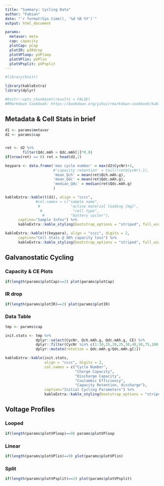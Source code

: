 ```yaml
---
title: "Summary: Cycling Data"
author: "Fabian"
date: "`r format(Sys.time(), '%d %B %Y')`"
output: html_document

params:
  metavar: meta
  cap: capacity
  plotCap: pCap
  plotIR: pIRdrop
  plotVPloop: pVPloop
  plotVPlin: pVPlin
  plotVPsplit: pVPsplit
---
```


```r
#library(knitr)

library(kableExtra)
library(dplyr)

#knitr::opts_chunk$set(results = FALSE)
#RMarkdown Cookbook: https://bookdown.org/yihui/rmarkdown-cookbook/kable.html#customize-html-tables
```


## Metadata & Cell Stats in brief
```r
d1 <- params$metavar
d2 <- params$cap


ret <- d2 %>%
        filter(Qdc.mAh > Qdc.mAh[1]*0.8) 
if(nrow(ret) == 0) ret = head(d2,2)

keypara <- data.frame('max cycle number' = max(d2$CycNr)+1,
                      #'capacity retention' = tail((ret$CycNr),1),
                      'mean_Qch' = mean(ret$Qch.mAh.g),
                      'mean_Qdc' = mean(ret$Qdc.mAh.g),
                      'median_Qdc' = median(ret$Qdc.mAh.g)
                      )

kableExtra::kable(t(d1), align = "cccc",
              #col.names = c("sample name",
               #              "active material loading [mg]",
                #              "cell type",
                 #            "battery cycler"),
      caption="Sample Infos") %>% 
      kableExtra::kable_styling(bootstrap_options = "striped", full_width = FALSE,  position="float_left")

kableExtra::kable(t(keypara), align = "cccc", digits = 2,
      caption="Cell Stats @ 80% capacity loss") %>% 
      kableExtra::kable_styling(bootstrap_options = "striped", full_width = FALSE, position = "left")


```


## Galvanostatic Cycling {.tabset .tabset-fade .tabset-pills}

### Capacity & CE Plots
```r

if(length(params$plotCap)==2) plot(params$plotCap)
```

### IR drop
```r

if(length(params$plotIR)==2) plot(params$plotIR)
```

### Data Table
```r

tmp <- params$cap

init.stats <- tmp %>%
              dplyr::select(CycNr, Qch.mAh.g, Qdc.mAh.g, CE) %>%
              dplyr::filter(CycNr %in% c(1:10,15,20,25,30,40,50,75,100,125,150,175,200)) %>% 
              dplyr::mutate(retetion = Qdc.mAh.g/Qdc.mAh.g[1]) 

kableExtra::kable(init.stats,
                  align = "cccc", digits = 2,
                  col.names = c("Cycle Number",
                                "Charge Capacity",
                                "Discharge Capacity",
                                "Coulombic Efficiency",
                                "Capacity Retention, discharge"),
                  caption="Initial Cycling Parameters") %>%
                  kableExtra::kable_styling(bootstrap_options = "striped", full_width = FALSE, position="center")

```


## Voltage Profiles {.tabset .tabset-fade .tabset-pills}
### Looped
```r
if(length(params$plotVPloop)==9) params$plotVPloop
```

### Linear
```r
if(length(params$plotVPlin)==9) plot(params$plotVPlin)
```

### Split
```r
if(length(params$plotVPsplit)==2) plot(params$plotVPsplit)
```

## {-}
